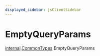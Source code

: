 ```yaml
---
displayed_sidebar: jsClientSidebar
---
```



# EmptyQueryParams

[internal](../../internal/modules/internal.internal-1.mdx).[CommonTypes](../../internal-1/modules/internal.internal-1.CommonTypes.mdx).EmptyQueryParams
